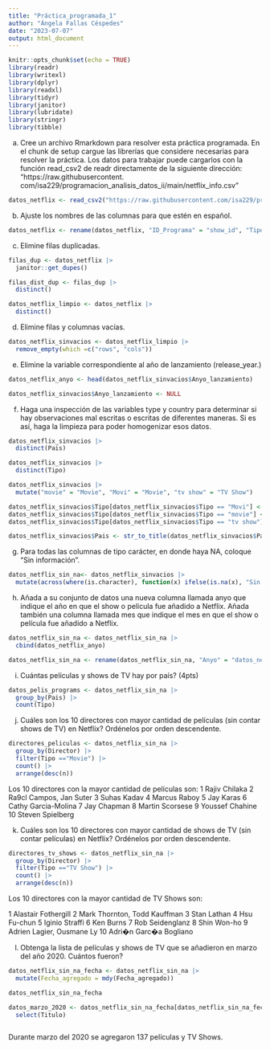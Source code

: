 ```yaml
---
title: "Práctica_programada_1"
author: "Ángela Fallas Céspedes"
date: "2023-07-07"
output: html_document
---
```


```r
knitr::opts_chunk$set(echo = TRUE)
library(readr)
library(writexl)
library(dplyr)
library(readxl)
library(tidyr)
library(janitor)
library(lubridate)
library(stringr)
library(tibble)
```

a. Cree un archivo Rmarkdown para resolver esta práctica programada. En el chunk de setup cargue las
librerías que considere necesarias para resolver la práctica. Los datos para trabajar puede cargarlos con
la función read_csv2 de readr directamente de la siguiente dirección: “https://raw.githubusercontent.
com/isa229/programacion_analisis_datos_ii/main/netflix_info.csv”

```r
datos_netflix <- read_csv2("https://raw.githubusercontent.com/isa229/programacion_analisis_datos_ii/main/netflix_info.csv")

```

b. Ajuste los nombres de las columnas para que estén en español.

```r
datos_netflix <- rename(datos_netflix, "ID_Programa" = "show_id", "Tipo" = "type", "Titulo" = "title", "Director" = "director", "Pais" =  "country", "Fecha_agregado" = "date_added", "Anyo_lanzamiento" = "release_year", "Clasificacion" = "rating", "Duracion" = "duration", "Directorio" = "listed_in")
```

c. Elimine filas duplicadas.

```r
filas_dup <- datos_netflix |> 
  janitor::get_dupes()

filas_dist_dup <- filas_dup |> 
  distinct()

datos_netflix_limpio <- datos_netflix |> 
  distinct()

```

d. Elimine filas y columnas vacías.

```r
datos_netflix_sinvacios <- datos_netflix_limpio |> 
  remove_empty(which =c("rows", "cols"))

```

e. Elimine la variable correspondiente al año de lanzamiento (release_year.)

```r
datos_netflix_anyo <- head(datos_netflix_sinvacios$Anyo_lanzamiento)

datos_netflix_sinvacios$Anyo_lanzamiento <- NULL
```

f. Haga una inspección de las variables type y country para determinar si hay observaciones mal escritas o
escritas de diferentes maneras. Si es así, haga la limpieza para poder homogenizar esos datos.

```r
datos_netflix_sinvacios |> 
  distinct(Pais)

datos_netflix_sinvacios |> 
  distinct(Tipo)

datos_netflix_sinvacios |>
  mutate("movie" = "Movie", "Movi" = "Movie", "tv show" = "TV Show")

datos_netflix_sinvacios$Tipo[datos_netflix_sinvacios$Tipo == "Movi"] <- "Movie"
datos_netflix_sinvacios$Tipo[datos_netflix_sinvacios$Tipo == "movie"] <- "Movie"
datos_netflix_sinvacios$Tipo[datos_netflix_sinvacios$Tipo == "tv show"] <- "TV Show"

datos_netflix_sinvacios$Pais <- str_to_title(datos_netflix_sinvacios$Pais)
```

g. Para todas las columnas de tipo carácter, en donde haya NA, coloque “Sin información”.

```r
datos_netflix_sin_na<- datos_netflix_sinvacios |> 
  mutate(across(where(is.character), function(x) ifelse(is.na(x), "Sin informacion", x)))

```

h. Añada a su conjunto de datos una nueva columna llamada anyo que indique el año en que el show o
película fue añadido a Netflix. Añada también una columna llamada mes que indique el mes en que el
show o película fue añadido a Netflix.

```r
datos_netflix_sin_na <- datos_netflix_sin_na |> 
  cbind(datos_netflix_anyo)

datos_netflix_sin_na <- rename(datos_netflix_sin_na, "Anyo" = "datos_netflix_anyo")
```


i. Cuántas películas y shows de TV hay por país? (4pts)

```r
datos_pelis_programs <- datos_netflix_sin_na |> 
  group_by(Pais) |> 
  count(Tipo)
```


j. Cuáles son los 10 directores con mayor cantidad de películas (sin contar shows de TV) en Netflix?
Ordénelos por orden descendente.

```r
directores_peliculas <- datos_netflix_sin_na |> 
  group_by(Director) |> 
  filter(Tipo =="Movie") |> 
  count() |> 
  arrange(desc(n))
```

Los 10 directores con la mayor cantidad de películas son:
 1 Rajiv Chilaka
 2 Ra\x9cl Campos, Jan Suter 
 3 Suhas Kadav
 4 Marcus Raboy
 5 Jay Karas
 6 Cathy Garcia-Molina
 7 Jay Chapman
 8 Martin Scorsese
 9 Youssef Chahine
 10 Steven Spielberg
 
k. Cuáles son los 10 directores con mayor cantidad de shows de TV (sin contar películas) en Netflix?
Ordénelos por orden descendente.

```r
directores_tv_shows <- datos_netflix_sin_na |> 
  group_by(Director) |> 
  filter(Tipo =="TV Show") |> 
  count() |> 
  arrange(desc(n))
```

Los 10 directores con la mayor cantidad de TV Shows son:

1 Alastair Fothergill
2 Mark Thornton, Todd Kauffman
3 Stan Lathan
4 Hsu Fu-chun
5 Iginio Straffi
6 Ken Burns
7 Rob Seidenglanz
8 Shin Won-ho
9 Adrien Lagier, Ousmane Ly
10 Adri�n Garc�a Bogliano

l. Obtenga la lista de películas y shows de TV que se añadieron en marzo del año 2020. Cuántos fueron?

```r
datos_netflix_sin_na_fecha <- datos_netflix_sin_na |> 
  mutate(Fecha_agregado = mdy(Fecha_agregado))

datos_netflix_sin_na_fecha

datos_marzo_2020 <- datos_netflix_sin_na_fecha[datos_netflix_sin_na_fecha$Fecha_agregado >= "2020-03-01" & datos_netflix_sin_na_fecha$Fecha_agregado <= "2020-03-31", ] |> 
  select(Titulo)



```

Durante marzo del 2020 se agregaron 137 películas y TV Shows.
